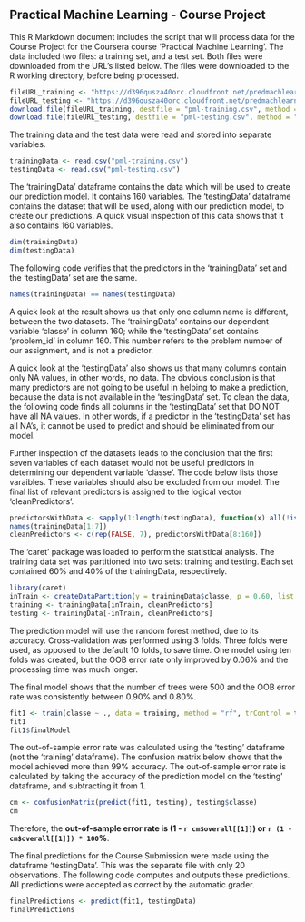 ## Practical Machine Learning - Course Project

This R Markdown document includes the script that will process data for the Course Project for the Coursera course 'Practical Machine Learning'. The data included two files: a training set, and a test set. Both files were downloaded from the URL's listed below. The files were downloaded to the R working directory, before being processed.


```r
fileURL_training <- "https://d396qusza40orc.cloudfront.net/predmachlearn/pml-training.csv"
fileURL_testing <- "https://d396qusza40orc.cloudfront.net/predmachlearn/pml-testing.csv"
download.file(fileURL_training, destfile = "pml-training.csv", method = "curl")
download.file(fileURL_testing, destfile = "pml-testing.csv", method = "curl")
```

The training data and the test data were read and stored into separate variables.

```r
trainingData <- read.csv("pml-training.csv")
testingData <- read.csv("pml-testing.csv")
```

The 'trainingData' dataframe contains the data which will be used to create our prediction model. It contains 160 variables. The 'testingData' dataframe contains the dataset that will be used, along with our prediction model, to create our predictions. A quick visual inspection of this data shows that it also contains 160 variables.

```r
dim(trainingData)
dim(testingData)
```

The following code verifies that the predictors in the 'trainingData' set and the 'testingData' set are the same.

```r
names(trainingData) == names(testingData)
```

A quick look at the result shows us that only one column name is different, between the two datasets. The 'trainingData' contains our dependent variable 'classe' in column 160; while the 'testingData' set contains 'problem_id' in column 160. This number refers to the problem number of our assignment, and is not a predictor.  

A quick look at the 'testingData' also shows us that many columns contain only NA values, in other words, no data. The obvious conclusion is that many predictors are not going to be useful in helping to make a prediction, because the data is not available in the 'testingData' set. To clean the data, the following code finds all columns in the 'testingData' set that DO NOT have all NA values. In other words, if a predictor in the 'testingData' set has all NA's, it cannot be used to predict and should be eliminated from our model.  

Further inspection of the datasets leads to the conclusion that the first seven variables of each dataset would not be useful predictors in determining our dependent variable 'classe'. The code below lists those varaibles. These variables should also be excluded from our model. The final list of relevant predictors is assigned to the logical vector 'cleanPredictors'.  

```r
predictorsWithData <- sapply(1:length(testingData), function(x) all(!is.na(testingData[, x])))
names(trainingData[1:7])
cleanPredictors <- c(rep(FALSE, 7), predictorsWithData[8:160])
```

The 'caret' package was loaded to perform the statistical analysis. The training data set was partitioned into two sets: training and testing. Each set contained 60% and 40% of the trainingData, respectively.  

```r
library(caret)
inTrain <- createDataPartition(y = trainingData$classe, p = 0.60, list = FALSE)
training <- trainingData[inTrain, cleanPredictors]
testing <- trainingData[-inTrain, cleanPredictors]
```

The prediction model will use the random forest method, due to its accuracy. Cross-validation was performed using 3 folds. Three folds were used, as opposed to the default 10 folds, to save time. One model using ten folds was created, but the OOB error rate only improved by 0.06% and the processing time was much longer.  
  
The final model shows that the number of trees were 500 and the OOB error rate was consistently between 0.90% and 0.80%.

```r
fit1 <- train(classe ~ ., data = training, method = "rf", trControl = trainControl(method = "cv", number = 3))
fit1
fit1$finalModel
```

The out-of-sample error rate was calculated using the 'testing' dataframe (not the 'training' dataframe). The confusion matrix below shows that the model achieved more than 99% accuracy. The out-of-sample error rate is calculated by taking the accuracy of the prediction model on the 'testing' dataframe, and subtracting it from 1.  

```r
cm <- confusionMatrix(predict(fit1, testing), testing$classe)
cm
```

  
Therefore, the **out-of-sample error rate is (1 - `r cm$overall[[1]]`) or `r (1 - cm$overall[[1]]) * 100`%**.  
  
The final predictions for the Course Submission were made using the dataframe 'testingData'. This was the separate file with only 20 observations. The following code computes and outputs these predictions. All predictions were accepted as correct by the automatic grader.

```r
finalPredictions <- predict(fit1, testingData)
finalPredictions
```


